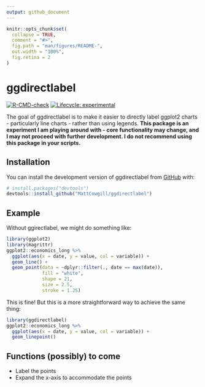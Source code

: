 ```yaml
---
output: github_document
---
```


<!-- README.md is generated from README.Rmd. Please edit that file -->

```r
knitr::opts_chunk$set(
  collapse = TRUE,
  comment = "#>",
  fig.path = "man/figures/README-",
  out.width = "100%",
  fig.retina = 2
)
```

# ggdirectlabel

<!-- badges: start -->
[![R-CMD-check](https://github.com/MattCowgill/ggdirectlabel/workflows/R-CMD-check/badge.svg)](https://github.com/MattCowgill/ggdirectlabel/actions)
[![Lifecycle: experimental](https://img.shields.io/badge/lifecycle-experimental-orange.svg)](https://lifecycle.r-lib.org/articles/stages.html#experimental)
<!-- badges: end -->

The goal of ggdirectlabel is to make it easier to directly label ggplot2 charts - particularly line charts - rather than using legends. **This package is an experiment I am playing around with - core functionality may change, and I may not proceed with further development. I do not recommend using this package in your scripts.**

## Installation

You can install the development version of ggdirectlabel from [GitHub](https://github.com/) with:

``` r
# install.packages("devtools")
devtools::install_github("MattCowgill/ggdirectlabel")
```

## Example

Without ggirectlabel, we might do something like:

```r
library(ggplot2)
library(magrittr)
ggplot2::economics_long %>%
  ggplot(aes(x = date, y = value, col = variable)) +
  geom_line() +
  geom_point(data = ~dplyr::filter(., date == max(date)),
             fill = "white",
             shape = 21,
             size = 2.5,
             stroke = 1.25)
```

This is fine! But this is a more straightforward way to achieve the same thing:

```r
library(ggdirectlabel)
ggplot2::economics_long %>%
  ggplot(aes(x = date, y = value, col = variable)) +
  geom_linepoint()
```

## Functions (possibly) to come
- Label the points 
- Expand the x-axis to accommodate the points
